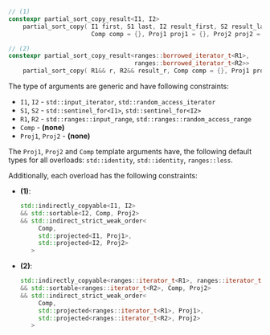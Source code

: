 ```cpp
// (1)
constexpr partial_sort_copy_result<I1, I2>
    partial_sort_copy( I1 first, S1 last, I2 result_first, S2 result_last,
                       Comp comp = {}, Proj1 proj1 = {}, Proj2 proj2 = {} );

// (2)
constexpr partial_sort_copy_result<ranges::borrowed_iterator_t<R1>,
                                   ranges::borrowed_iterator_t<R2>>
    partial_sort_copy( R1&& r, R2&& result_r, Comp comp = {}, Proj1 proj1 = {}, Proj2 proj2 = {} );
```

The type of arguments are generic and have following constraints:
- `I1`, `I2` - `std::input_iterator`, `std::random_access_iterator`
- `S1`, `S2` - `std::sentinel_for<I1>`, `std::sentinel_for<I2>`
- `R1`, `R2` - `std::ranges::input_range`, `std::ranges::random_access_range`
- `Comp` - **(none)**
- `Proj1`, `Proj2` - **(none)**

The `Proj1`, `Proj2` and `Comp` template arguments have, the following default types for all overloads: `std::identity`, `std::identity`, `ranges::less`.

Additionally, each overload has the following constraints:
- **(1)**:
  ```cpp
  std::indirectly_copyable<I1, I2>
  && std::sortable<I2, Comp, Proj2>
  && std::indirect_strict_weak_order<
       Comp,
       std::projected<I1, Proj1>,
       std::projected<I2, Proj2>
     >
  ```
- **(2)**:
  ```cpp
  std::indirectly_copyable<ranges::iterator_t<R1>, ranges::iterator_t<R2>>
  && std::sortable<ranges::iterator_t<R2>, Comp, Proj2>
  && std::indirect_strict_weak_order<
       Comp,
       std::projected<ranges::iterator_t<R1>, Proj1>,
       std::projected<ranges::iterator_t<R2>, Proj2>
     >
  ```

